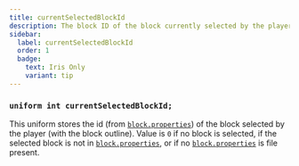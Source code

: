 ```yaml
---
title: currentSelectedBlockId
description: The block ID of the block currently selected by the player.
sidebar:
  label: currentSelectedBlockId
  order: 1
  badge:
    text: Iris Only
    variant: tip
---
```


### `uniform int currentSelectedBlockId;`

This uniform stores the id (from [`block.properties`](/reference/miscellaneous/block_properties)) of the block selected by the player (with the block outline). Value is `0` if no block is selected, if the selected block is not in [`block.properties`](/reference/miscellaneous/block_properties), or if no [`block.properties`](/reference/miscellaneous/block_properties) is file present.